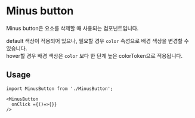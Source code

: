 
<Meta of={MinusButtonStories}/>

# Minus button

Minus button은 요소를 삭제할 때 사용되는 컴포넌트입니다.

default 색상이 적용되어 있으나, 필요할 경우 `color` 속성으로 배경 색상을 변경할 수 있습니다. <br/>
hover할 경우 배경 색상은 `color` 보다 한 단계 높은 colorToken으로 적용됩니다.

<Canvas of={MinusButtonStories.Default} />

## Usage

```
import MinusButton from './MinusButton';

<MinusButton
  onClick ={()=>{}}
/>
```

<ArgsTable of={MinusButton} />